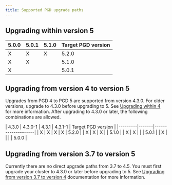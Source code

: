 ```yaml
---
title: Supported PGD upgrade paths
---
```



## Upgrading within version 5

| 5.0.0 | 5.0.1 | 5.1.0 | Target PGD version |
|-------|-------|-------|--------------------|
| X     | X     | X     | 5.2.0              |
| X     | X     |       | 5.1.0              |
| X     |       |       | 5.0.1              |


## Upgrading from version 4 to version 5

Upgrades from PGD 4 to PGD 5 are supported from version 4.3.0. For older versions, upgrade to 4.3.0 before upgrading to 5. See [Upgrading within 4](/pgd/4/upgrades/upgrade_paths/#upgrading-within-version-4) for more information. After upgrading to 4.3.0 or later, the following combinations are allowed.

| 4.3.0 | 4.3.0-1 | 4.3.1 | 4.3.1-1 | Target PGD version |
|---------|-------|--------------------|
| X       |  X    |   X    |    X     | 5.2.0              |
| X       |  X    |   X    |         | 5.1.0              |
| X       |  X    |       |         | 5.0.1              |
| X       |       |       |         | 5.0.0              |



## Upgrading from version 3.7 to version 5

Currently there are no direct upgrade paths from 3.7 to 4.5. You must first upgrade your cluster to 4.3.0 or later before upgrading to 5. See [Upgrading from version 3.7 to version 4](/pgd/4/upgrades/upgrade_paths/#upgrading-from-version-37-to-version-4) documentation for more information.


<!---
## Upgrading from version 3.7 to version 5

Upgrades from PGD 3.7 to PGD 5 are supported from version 3.7.20. Upgrade to 3.7.20 before upgrading to 5. See [Upgrading within version 3.7](/pgd/3.7/bdr/upgrades/supported_paths/#upgrading-within-version-37). After upgrading to 3.7.20 or later, the following combinations are allowed.


| 3.7.20 | 3.7.21 | Target PGD version |
|--------|--------|--------------------|
| X      | X      | 5.2.0              |
| X      | X      | 5.1.0              |
| X      |        | 5.0.0              |
--->










